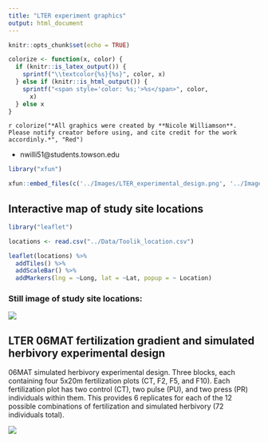 ```yaml
---
title: "LTER experiment graphics"
output: html_document
---
```


```r
knitr::opts_chunk$set(echo = TRUE)
```

```r
colorize <- function(x, color) {
  if (knitr::is_latex_output()) {
    sprintf("\\textcolor{%s}{%s}", color, x)
  } else if (knitr::is_html_output()) {
    sprintf("<span style='color: %s;'>%s</span>", color,
      x)
  } else x
}
```  

`r colorize("*All graphics were created by **Nicole Williamson**. Please notify creator before using, and cite credit for the work accordinly.*", "Red")`  

- nwilli51@students.towson.edu  


```r
library("xfun")
```

```r
xfun::embed_files(c('../Images/LTER_experimental_design.png', '../Images/LTER_SITE_MAP.png'), text = 'Click HERE to download images')
```  

## Interactive map of study site locations
```r
library("leaflet")

locations <- read.csv("../Data/Toolik_location.csv")

leaflet(locations) %>% 
  addTiles() %>%
  addScaleBar() %>%
  addMarkers(lng = ~Long, lat = ~Lat, popup = ~ Location)
```

### Still image of study site locations:  

<img src="../Images/LTER_SITE_MAP.png" class="center">  


## LTER 06MAT fertilization gradient and simulated herbivory experimental design  
06MAT simulated herbivory experimental design. Three blocks, each containing four 5x20m fertilization plots (CT, F2, F5, and F10). Each fertilization plot has two control (CT), two pulse (PU), and two press (PR) individuals within them. This provides 6 replicates for each of the 12 possible combinations of fertilization and simulated herbivory (72 individuals total).

<img src="../Images/LTER_experimental_design.png" class="center">  




